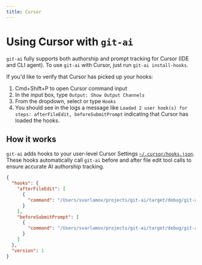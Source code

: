 ```yaml
---
title: Cursor
---
```


# Using Cursor with `git-ai`

`git-ai` fully supports both authorship and prompt tracking for Cursor (IDE and CLI agent). To use `git-ai` with Cursor, just run `git-ai install-hooks`.

If you'd like to verify that Cursor has picked up your hooks: 

1. Cmd+Shift+P to open Cursor command input
2. In the input box, type `Output: Show Output Channels`
3. From the dropdown, select or type `Hooks`
4. You should see in the logs a message like `Loaded 2 user hook(s) for steps: afterFileEdit, beforeSubmitPrompt` indicating that Cursor has loaded the hooks.

## How it works

`git-ai` adds hooks to your user-level Cursor Settings [`~/.cursor/hooks.json`](https://cursor.com/docs/agent/hooks). These hooks automatically call `git-ai` before and after file edit tool calls to ensure accurate AI authorship tracking.

```json
{
  "hooks": {
    "afterFileEdit": [
      {
        "command": "/Users/svarlamov/projects/git-ai/target/debug/git-ai checkpoint cursor --hook-input \"$(cat)\""
      }
    ],
    "beforeSubmitPrompt": [
      {
        "command": "/Users/svarlamov/projects/git-ai/target/debug/git-ai checkpoint cursor --hook-input \"$(cat)\""
      }
    ]
  },
  "version": 1
}
```
